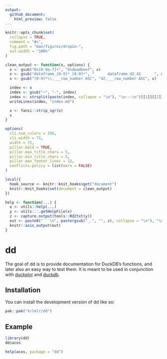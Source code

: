 ```yaml
---
output:
  github_document:
    html_preview: false
---
```


<!-- README.md and index.md are generated from README.Rmd. Please edit that file. -->

```r
knitr::opts_chunk$set(
  collapse = TRUE,
  comment = "#>",
  fig.path = "man/figures/dropin-",
  out.width = "100%"
)

clean_output <- function(x, options) {
  x <- gsub("0x[0-9a-f]+", "0xdeadbeef", x)
  x <- gsub("dataframe_[0-9]*_[0-9]*", "      dataframe_42_42      ", x)
  x <- gsub("[0-9]*\\.___row_number ASC", "42.___row_number ASC", x)

  index <- x
  index <- gsub("─", "-", index)
  index <- strsplit(paste(index, collapse = "\n"), "\n---\n")[[1]][[2]]
  writeLines(index, "index.md")

  x <- fansi::strip_sgr(x)
  x
}

options(
  cli.num_colors = 256,
  cli.width = 71,
  width = 71,
  pillar.bold = TRUE,
  pillar.max_title_chars = 5,
  pillar.min_title_chars = 5,
  pillar.max_footer_lines = 12,
  conflicts.policy = list(warn = FALSE)
)

local({
  hook_source <- knitr::knit_hooks$get("document")
  knitr::knit_hooks$set(document = clean_output)
})

help <- function(...) {
  x <- utils::help(...)
  y <- utils:::.getHelpFile(x)
  z <- capture.output(tools::Rd2txt(y))
  out <- paste0("```\n", paste(gsub("_.", "", z), collapse = "\n"), "\n```")
  knitr::asis_output(out)
}
```

# dd

<!-- badges: start -->
<!-- badges: end -->

The goal of dd is to provide documentation for DuckDB's functions, and later also an easy way to test them.
It is meant to be used in conjunction with [duckplyr](https://duckplyr.tidyverse.org/) and [duckdb](https://duckdb.org/docs/stable/clients/r).


## Installation

You can install the development version of dd like so:

``` r
pak::pak("krlmlr/dd")
```

## Example

```r
library(dd)
dd$acos

help(acos, package = "dd")
```
